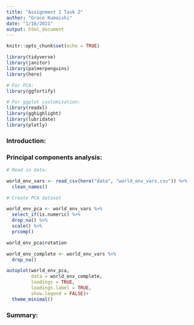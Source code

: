 ```yaml
---
title: "Assignment 1 Task 2"
author: "Grace Kumaishi"
date: "1/16/2021"
output: html_document
---
```


```r
knitr::opts_chunk$set(echo = TRUE)

library(tidyverse)
library(janitor)
library(palmerpenguins)
library(here)

# For PCA:
library(ggfortify)

# For ggplot customization:
library(readxl)
library(gghighlight)
library(lubridate)
library(plotly)
```

### Introduction:

### Principal components analysis:

```r
# Read in data:

world_env_vars <- read_csv(here("data", "world_env_vars.csv")) %>% 
  clean_names() 
```

```r
# Create PCA dataset

world_env_pca <- world_env_vars %>% 
  select_if(is.numeric) %>% 
  drop_na() %>% 
  scale() %>% 
  prcomp()

world_env_pca$rotation

world_env_complete <- world_env_vars %>% 
  drop_na()

autoplot(world_env_pca,
         data = world_env_complete,
         loadings = TRUE,
         loadings.label = TRUE,
         show.legend = FALSE)+
  theme_minimal()
```


### Summary:




